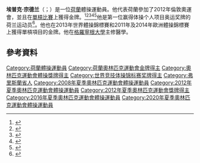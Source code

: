 {{Infobox gymnast
| name = 埃普克·宗德兰
| image = Epke Zonderland met Olympisch goud.jpg
| image_size = 250px
| caption = 2012年
| fullname = Epke Jan Zonderland
| nickname = The Flying Dutchman<br>The Lion of Lemmer<br>Epic Zonderland<br>Epke Wonderland
| country = {{NED}}
| formercountry =
| birth_date = {{Birth date and age|1986|4|16|df=y}}
| birth_place = [[Lemmer|Lemmer]], [[Netherlands|Netherlands]]
| hometown = [[Heerenveen|Heerenveen]], [[Netherlands|Netherlands]]
| death_date =
| death_place =
| height = 173 cm
| discipline = MAG
| level = Senior International
| natlteam = 
| club = TSH Heerenveen
| gym =
| collegeteam =
| headcoach =
| assistcoach =
| formercoach =
| choreographer =
| music =
| eponymousskills = '''''Zonderland''''' (Parallel Bars): Swing forward with 5/4 twist on one arm through handstand and Healy to support with difficulty assignment of '''F''' (0.6)<ref>[http://www.fig-gymnastics.com/publicdir/rules/files/mag/CoP_MAG_2017-2020_ICI-e.pdf Men’s Artistic Gymnastics 2017 Code Of Points] {{Wayback|url=http://www.fig-gymnastics.com/publicdir/rules/files/mag/CoP_MAG_2017-2020_ICI-e.pdf |date=20170519004806 }} – [[International_Gymnastics_Federation|FIG]], page 118</ref>
| retired =
| show-medals = yes
| medaltemplates =
{{MedalCompetition|[[Olympic_Games|Olympic Games]]}}
{{MedalGold| [[2012_Olympics|2012 London]] | [[Gymnastics_at_the_2012_Summer_Olympics_–_Men's_horizontal_bar|Horizontal Bar]]}}
{{MedalCompetition|[[World_Artistic_Gymnastics_Championships|World Championships]]}}
{{MedalGold| [[2013_World_Artistic_Gymnastics_Championships|2013 Antwerp]] | Horizontal Bar}}
{{MedalGold| [[2014_World_Artistic_Gymnastics_Championships|2014 Nanning]] | Horizontal Bar}}
{{MedalGold|[[2018_World_Artistic_Gymnastics_Championships|2018 Doha]]|Horizontal Bar}}
{{MedalSilver| [[2009_World_Artistic_Gymnastics_Championships|2009 London]] | Horizontal Bar}}
{{MedalSilver| [[2010_World_Artistic_Gymnastics_Championships|2010 Rotterdam]] | Horizontal Bar}}
{{MedalSilver| [[2017_Artistic_Gymnastics_World_Championships|2017 Montreal]] | Horizontal Bar}}
{{MedalCompetition|[[Artistic_Gymnastics_World_Cup|World Cup Final]]}}
{{MedalGold|2008 Madrid|Horizontal Bar}}
{{MedalCompetition|[[European_Men's_Artistic_Gymnastics_Championships|European Championships]]}}
{{MedalGold| [[2011_European_Artistic_Gymnastics_Championships|2011 Berlin]] | Horizontal Bar}}
{{MedalGold| [[2014_European_Men's_Artistic_Gymnastics_Championships|2014 Sofia]] | Horizontal Bar}}
{{MedalGold| [[2019_European_Artistic_Gymnastics_Championships|2019 Szczecin]]| Horizontal Bar}}
{{MedalSilver| [[2010_European_Men's_Artistic_Gymnastics_Championships|2010 Birmingham]] | Horizontal Bar}}
{{MedalSilver| [[2011_European_Artistic_Gymnastics_Championships|2011 Berlin]] | Parallel Bars}}
{{MedalSilver| [[2018_European_Men's_Artistic_Gymnastics_Championships|2018 Glasgow]] | Horizontal Bar}}
{{MedalBronze| [[2007_European_Artistic_Gymnastics_Championships|2007 Amsterdam]] | Parallel Bars}}
{{MedalBronze| [[2014_European_Men's_Artistic_Gymnastics_Championships|2014 Sofia]] | Parallel Bars}}
}}

'''埃普克·宗德兰'''（{{lang-nl|Epke Zonderland}}；{{bd|1986年|4月16日}}）是一位[[荷蘭|荷蘭]]體操運動員。他代表荷蘭參加了2012年倫敦奧運會，並且在[[2012年夏季奧林匹克運動會體操男子單槓比賽|單槓比賽]]上獲得金牌。<ref>{{cite news |url= http://www.guardian.co.uk/sport/2012/aug/07/london-2012-gymnastic-gold-epke-zonderland |title= London 2012: Gymnastic gold for true flying Dutchman Epke Zonderland |author= Emma John |publisher= Guardian |date= 7 August 2012 |accessdate= 9 August 2012 |archive-date= 2012-08-08 |archive-url= https://web.archive.org/web/20120808230432/http://www.guardian.co.uk/sport/2012/aug/07/london-2012-gymnastic-gold-epke-zonderland |dead-url= no }}</ref><ref>{{cite news |url=http://www.bbc.co.uk/sport/0/olympics/19171008 |title=Olympic gymnastics: Zonderland takes men's bar gold |date=3 October 2013 |publisher=BBC |accessdate=2015-06-12 |archive-date=2015-04-21 |archive-url=https://web.archive.org/web/20150421220340/http://www.bbc.co.uk/sport/0/olympics/19171008 |dead-url=no }}</ref><ref>{{cite news |url=http://edition.cnn.com/2013/02/06/sport/gymnastics-olympics-zonderland-flying-dutchman/ |title=The most incredible sporting gamble? |author=Paul Gittings and Brooke Bowman |work=CNN |date=6 February 2013 |accessdate=2015-06-12 |archive-date=2020-08-13 |archive-url=https://web.archive.org/web/20200813075920/https://edition.cnn.com/2013/02/06/sport/gymnastics-olympics-zonderland-flying-dutchman/ |dead-url=no }}</ref><ref>{{cite news |url=http://edition.cnn.com/2012/08/12/sport/olympic-top-ten-sport-memories-2012/index.html |title=London 2012's top-10 sporting moments |author=Ben Wyatt |work=CNN |date=31 January 2013 |accessdate=2015-06-12 |archive-date=2020-08-13 |archive-url=https://web.archive.org/web/20200813075925/https://edition.cnn.com/2012/08/12/sport/olympic-top-ten-sport-memories-2012/index.html |dead-url=no }}</ref><ref>{{cite web |url=http://www.nytimes.com/2012/08/14/sports/olympics/14iht-srolathlete14.html?_r=0 |title=The Good, the Bad and the Unforgettable |work=The New York Times |author=Christopher Clarey |date=13 August 2012 |accessdate=2015-06-12 |archive-date=2020-08-13 |archive-url=https://web.archive.org/web/20200813082202/https://www.nytimes.com/2012/08/14/sports/olympics/14iht-srolathlete14.html?_r=0 |dead-url=no }}</ref>他是第一位赢得体操个人项目奥运奖牌的荷兰运动员<ref>{{cite news |url=http://www.bbc.co.uk/sport/0/olympics/18903127 |title=Olympics: Epke Zonderland claims high bar gold for Netherlands |publisher=BBC |date=7 August 2012 |accessdate=2015-06-12 |archive-date=2012-09-03 |archive-url=https://web.archive.org/web/20120903125533/http://www.bbc.co.uk/sport/0/olympics/18903127 |dead-url=no }}</ref>。他也在2013年世界體操錦標賽和2011年及2014年歐洲體操錦標賽上獲得單槓項目的金牌。他在[[格羅寧根大學|格羅寧根大學]]主修醫學。

==參考資料==
{{reflist}}
{{奧林匹克運動會男子單槓冠軍}}
{{世界體操錦標賽男子單槓冠軍}}
{{DEFAULTSORT:Zonderland, Epke}}
[[Category:荷蘭體操運動員|Category:荷蘭體操運動員]]
[[Category:荷蘭奧林匹克運動會金牌得主|Category:荷蘭奧林匹克運動會金牌得主]]
[[Category:奧林匹克運動會體操獎牌得主|Category:奧林匹克運動會體操獎牌得主]]
[[Category:世界竞技体操锦标赛奖牌得主|Category:世界竞技体操锦标赛奖牌得主]]
[[Category:弗里斯蘭省人|Category:弗里斯蘭省人]]
[[Category:2008年夏季奧林匹克運動會體操運動員|Category:2008年夏季奧林匹克運動會體操運動員]]
[[Category:2012年夏季奧林匹克運動會體操運動員|Category:2012年夏季奧林匹克運動會體操運動員]]
[[Category:2012年夏季奧林匹克運動會獎牌得主|Category:2012年夏季奧林匹克運動會獎牌得主]]
[[Category:2016年夏季奧林匹克運動會體操運動員|Category:2016年夏季奧林匹克運動會體操運動員]]
[[Category:2020年夏季奧林匹克運動會體操運動員|Category:2020年夏季奧林匹克運動會體操運動員]]